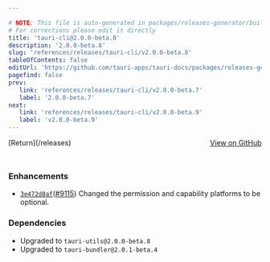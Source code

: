 ```yaml
---

# NOTE: This file is auto-generated in packages/releases-generator/build.ts
# For corrections please edit it directly
title: 'tauri-cli@2.0.0-beta.8'
description: '2.0.0-beta.8'
slug: 'references/releases/tauri-cli/v2.0.0-beta.8'
tableOfContents: false
editUrl: 'https://github.com/tauri-apps/tauri-docs/packages/releases-generator/build.ts'
pagefind: false
prev:
   link: 'references/releases/tauri-cli/v2.0.0-beta.7'
   label: '2.0.0-beta.7'
next:
   link: 'references/releases/tauri-cli/v2.0.0-beta.9'
   label: 'v2.0.0-beta.9'
---
```


			

<ReleaseSidebar slug="references/releases/tauri-cli"  packageName="tauri-cli" />

<div style="margin-bottom:3rem; display: flex; justify-content: space-between; align-items: center"><span>[Return](/releases)</span><span><a href="https://github.com/tauri-apps/tauri/releases/tag/tauri-cli-v2.0.0-beta.8">View on GitHub</a></span></div>

### Enhancements

- [`3e472d0af`](https://www.github.com/tauri-apps/tauri/commit/3e472d0afcd67545dd6d9f18d304580a3b2759a8)([#9115](https://www.github.com/tauri-apps/tauri/pull/9115)) Changed the permission and capability platforms to be optional.

### Dependencies

- Upgraded to `tauri-utils@2.0.0-beta.8`
- Upgraded to `tauri-bundler@2.0.1-beta.4`

